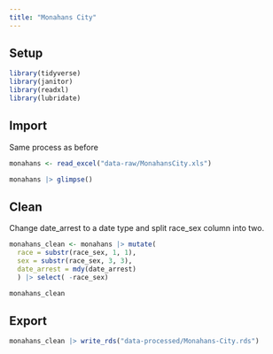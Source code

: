 ```yaml
---
title: "Monahans City"
---
```


## Setup

```r

library(tidyverse)
library(janitor)
library(readxl)
library(lubridate)
```

## Import 

Same process as before

```r
monahans <- read_excel("data-raw/MonahansCity.xls")

monahans |> glimpse()
```

## Clean

Change date_arrest to a date type and split race_sex column into two. 

```r
monahans_clean <- monahans |> mutate(
  race = substr(race_sex, 1, 1),
  sex = substr(race_sex, 3, 3),
  date_arrest = mdy(date_arrest)
  ) |> select( -race_sex)

monahans_clean
```


## Export

```r
monahans_clean |> write_rds("data-processed/Monahans-City.rds")
```
